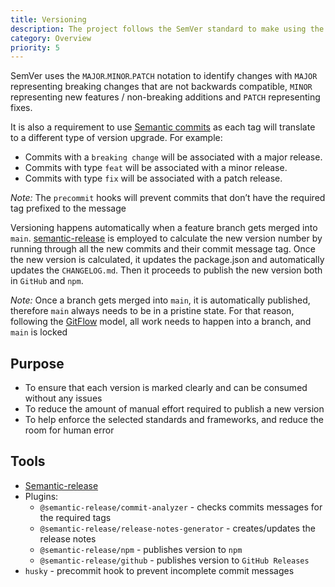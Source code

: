 ```yaml
---
title: Versioning
description: The project follows the SemVer standard to make using the library easy
category: Overview
priority: 5
---
```


SemVer uses the `MAJOR`.`MINOR`.`PATCH` notation to identify changes with `MAJOR` representing breaking changes that are not backwards compatible, `MINOR` representing new features / non-breaking additions and `PATCH` representing fixes.

It is also a requirement to use [Semantic commits](https://www.conventionalcommits.org/en/v1.0.0/) as each tag will translate to a different type of version upgrade. For example:

- Commits with a `breaking change` will be associated with a major release.
- Commits with type `feat` will be associated with a minor release.
- Commits with type `fix` will be associated with a patch release.

_Note:_ The `precommit` hooks will prevent commits that don’t have the required tag prefixed to the message

Versioning happens automatically when a feature branch gets merged into `main`. [semantic-release](https://github.com/semantic-release/semantic-release) is employed to calculate the new version number by running through all the new commits and their commit message tag. Once the new version is calculated, it updates the package.json and automatically updates the `CHANGELOG.md`. Then it proceeds to publish the new version both in `GitHub` and `npm`.

_Note:_ Once a branch gets merged into `main`, it is automatically published, therefore `main` always needs to be in a pristine state. For that reason, following the [GitFlow](https://www.atlassian.com/git/tutorials/comparing-workflows/gitflow-workflow) model, all work needs to happen into a branch, and `main` is locked

## Purpose

- To ensure that each version is marked clearly and can be consumed without any issues
- To reduce the amount of manual effort required to publish a new version
- To help enforce the selected standards and frameworks, and reduce the room for human error

## Tools

- [Semantic-release](https://github.com/semantic-release/semantic-release)
- Plugins:
  - `@semantic-release/commit-analyzer` - checks commits messages for the required tags
  - `@semantic-release/release-notes-generator` - creates/updates the release notes
  - `@semantic-release/npm` - publishes version to `npm`
  - `@semantic-release/github` - publishes version to `GitHub Releases`
- `husky` - precommit hook to prevent incomplete commit messages
